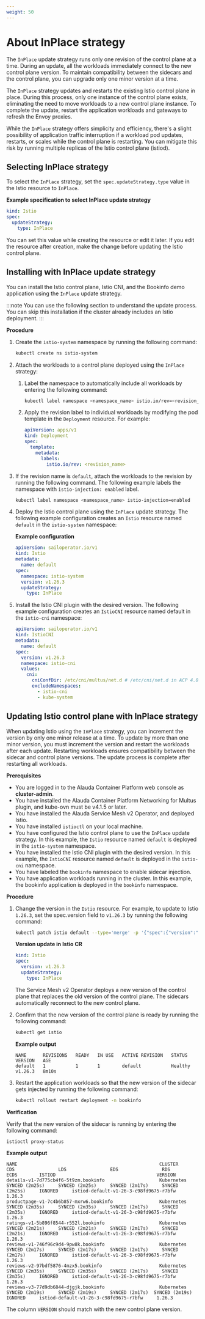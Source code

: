 ```yaml
---
weight: 50
---
```


# About InPlace strategy

The `InPlace` update strategy runs only one revision of the control plane at a time. During an update, all the workloads immediately connect to the new control plane version. To maintain compatibility between the sidecars and the control plane, you can upgrade only one minor version at a time.

The `InPlace` strategy updates and restarts the existing Istio control plane in place. During this process, only one instance of the control plane exists, eliminating the need to move workloads to a new control plane instance. To complete the update, restart the application workloads and gateways to refresh the Envoy proxies.

While the `InPlace` strategy offers simplicity and efficiency, there's a slight possibility of application traffic interruption if a workload pod updates, restarts, or scales while the control plane is restarting. You can mitigate this risk by running multiple replicas of the Istio control plane (istiod).

## Selecting InPlace strategy

To select the `InPlace` strategy, set the `spec.updateStrategy.type` value in the Istio resource to `InPlace`.

**Example specification to select InPlace update strategy**

```yaml
kind: Istio
spec:
  updateStrategy:
    type: InPlace
```

You can set this value while creating the resource or edit it later. If you edit the resource after creation, make the change before updating the Istio control plane.

## Installing with InPlace update strategy

You can install the Istio control plane, Istio CNI, and the Bookinfo demo application using the `InPlace` update strategy.

:::note
You can use the following section to understand the update process. You can skip this installation if the cluster already includes an Istio deployment.
:::

**Procedure**

1. Create the `istio-system` namespace by running the following command:

   ```bash
   kubectl create ns istio-system
   ```

2. Attach the workloads to a control plane deployed using the `InPlace` strategy:

   1. Label the namespace to automatically include all workloads by entering the following command:

      ```bash
      kubectl label namespace <namespace_name> istio.io/rev=<revision_name>
      ```

   2. Apply the revision label to individual workloads by modifying the pod template in the `Deployment` resource. For example:

      ```yaml
      apiVersion: apps/v1
      kind: Deployment
      spec:
        template:
          metadata:
            labels:
              istio.io/rev: <revision_name>
      ```

3. If the revision name is `default`, attach the workloads to the revision by running the following command. The following example labels the namespace with `istio-injection: enabled` label.

   ```bash
   kubectl label namespace <namespace_name> istio-injection=enabled
   ```

4. Deploy the Istio control plane using the `InPlace` update strategy. The following example configuration creates an `Istio` resource named `default` in the `istio-system` namespace:

   **Example configuration**

   ```yaml
   apiVersion: sailoperator.io/v1
   kind: Istio
   metadata:
     name: default
   spec:
     namespace: istio-system
     version: v1.26.3
     updateStrategy:
       type: InPlace
   ```

5. Install the Istio CNI plugin with the desired version. The following example configuration creates an `IstioCNI` resource named default in the `istio-cni` namespace:

   ```yaml
   apiVersion: sailoperator.io/v1
   kind: IstioCNI
   metadata:
     name: default
   spec:
     version: v1.26.3
     namespace: istio-cni
     values:
       cni:
         cniConfDir: /etc/cni/multus/net.d # /etc/cni/net.d in ACP 4.0
         excludeNamespaces:
           - istio-cni
           - kube-system
   ```

## Updating Istio control plane with InPlace strategy

When updating Istio using the `InPlace` strategy, you can increment the version by only one minor release at a time. To update by more than one minor version, you must increment the version and restart the workloads after each update. Restarting workloads ensures compatibility between the sidecar and control plane versions. The update process is complete after restarting all workloads.

**Prerequisites**

- You are logged in to the Alauda Container Platform web console as **cluster-admin**.
- You have installed the Alauda Container Platform Networking for Multus plugin, and kube-ovn must be v4.1.5 or later.
- You have installed the Alauda Service Mesh v2 Operator, and deployed Istio.
- You have installed `istioctl` on your local machine.
- You have configured the Istio control plane to use the `InPlace` update strategy. In this example, the `Istio` resource named `default` is deployed in the `istio-system` namespace.
- You have installed the Istio CNI plugin with the desired version. In this example, the `IstioCNI` resource named `default` is deployed in the `istio-cni` namespace.
- You have labeled the `bookinfo` namespace to enable sidecar injection.
- You have application workloads running in the cluster. In this example, the bookinfo application is deployed in the `bookinfo` namespace.

**Procedure**

1. Change the version in the `Istio` resource. For example, to update to Istio `1.26.3`, set the spec.version field to `v1.26.3` by running the following command:

   ```bash
   kubectl patch istio default --type='merge' -p '{"spec":{"version":"v1.26.3"}}'
   ```

   **Version update in Istio CR**

   ```yaml
   kind: Istio
   spec:
     version: v1.26.3
     updateStrategy:
       type: InPlace
   ```

   The Service Mesh v2 Operator deploys a new version of the control plane that replaces the old version of the control plane. The sidecars automatically reconnect to the new control plane.

2. Confirm that the new version of the control plane is ready by running the following command:

   ```bash
   kubectl get istio
   ```

   **Example output**

   ```
   NAME      REVISIONS   READY   IN USE   ACTIVE REVISION   STATUS    VERSION   AGE
   default   1           1       1        default           Healthy   v1.26.3   8m10s
   ```

3. Restart the application workloads so that the new version of the sidecar gets injected by running the following command:

   ```bash
   kubectl rollout restart deployment -n bookinfo
   ```

**Verification**

Verify that the new version of the sidecar is running by entering the following command:

```bash
istioctl proxy-status
```

**Example output**

```
NAME                                                    CLUSTER        CDS                LDS                EDS                RDS                ECDS        ISTIOD                                     VERSION
details-v1-7d775cb4f6-5t9zm.bookinfo                    Kubernetes     SYNCED (2m25s)     SYNCED (2m25s)     SYNCED (2m17s)     SYNCED (2m25s)     IGNORED     istiod-default-v1-26-3-c98fd9675-r7bfw     1.26.3
productpage-v1-7c4b6b857-mxrw6.bookinfo                 Kubernetes     SYNCED (2m35s)     SYNCED (2m35s)     SYNCED (2m17s)     SYNCED (2m35s)     IGNORED     istiod-default-v1-26-3-c98fd9675-r7bfw     1.26.3
ratings-v1-5b896f8544-r552l.bookinfo                    Kubernetes     SYNCED (2m21s)     SYNCED (2m21s)     SYNCED (2m17s)     SYNCED (2m21s)     IGNORED     istiod-default-v1-26-3-c98fd9675-r7bfw     1.26.3
reviews-v1-746f96c9d4-9pw8k.bookinfo                    Kubernetes     SYNCED (2m17s)     SYNCED (2m17s)     SYNCED (2m17s)     SYNCED (2m17s)     IGNORED     istiod-default-v1-26-3-c98fd9675-r7bfw     1.26.3
reviews-v2-97bdf5876-4mzx5.bookinfo                     Kubernetes     SYNCED (2m35s)     SYNCED (2m35s)     SYNCED (2m17s)     SYNCED (2m35s)     IGNORED     istiod-default-v1-26-3-c98fd9675-r7bfw     1.26.3
reviews-v3-77d9db6844-djgjk.bookinfo                    Kubernetes     SYNCED (2m19s)     SYNCED (2m19s)     SYNCED (2m17s)  SYNCED (2m19s)     IGNORED     istiod-default-v1-26-3-c98fd9675-r7bfw     1.26.3
```

The column `VERSION` should match with the new control plane version.
